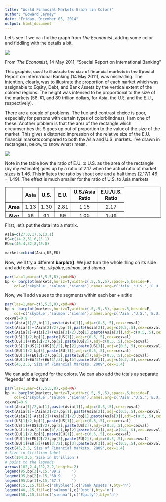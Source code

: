 ```yaml
---
title: "World Financial Markets Graph (in Color)"
author: "Edward Carney"
date: "Friday, December 05, 2014"
output: html_document
---
```


Let's see if we can fix the graph from <i>The Economist</i>, adding some color and fiddling with the details a bit.

<img src='Economist.gif'>
<p>From <i>The Economist</i>, 14 May 2011, "Special Report on International Banking"

This graphic, used to illustrate the size of financial markets in the Special Report on International Banking (14 May 2011), was misleading. The intention, clearly, was to illustrate the proportion of each market which was assignable to Equity, Debt, and Bank Assets by the vertical extent of the colored regions. The height was intended to be proportional to the size of the markets (58, 61, and 89 trillion dollars, for Asia, the U.S. and the E.U., respectively).
 
There are a couple of problems. The hue and contrast choice is poor, especially for persons with certain types of colorblindness; I am one of these. Another problem is that the area of the rectangle which circumscribes the $ goes up out of proportion to the value of the size of the market. This gives a distorted impression of the relative size of the E.U. financial markets compared to both the Asia and U.S. markets. I've drawn in rectangles, below, to show what I mean.

<img src='EconomistLines.gif'>

Note in the table how the ratio of E.U. to U.S. as the area of the rectangle (by my estimate) goes up by a ratio of 2.17 when the actual ratio of market sizes is 1.46. This inflates the ratio by about one and a half times (2.17/1.46 = 1.49). The effect is much smaller for the ratio of U.S. to Asia markets 


<table border="1" width="400" height="100">
<tr>
<th></th>
<th align="center" valign="middle">Asia</th>
<th align="center" valign="middle">U.S.</th>
<th align="center" valign="middle">E.U.</th>
<th align="center" valign="middle">U.S./Asia<br>Ratio</th>
<th align="center" valign="middle">E.U./U.S.<br>Ratio</th>
</tr>
<tr>
<th>Area</th>
<td align="center" valign="middle">1.13</td>
<td align="center" valign="middle">1.30</td>
<td align="center" valign="middle">2.81</td>
<td align="center" valign="middle">1.15</td>
<td align="center" valign="middle">2.17</td>
</tr>
<tr>
<th>Size</th>
<td align="center" valign="middle">58</td>
<td align="center" valign="middle">61</td>
<td align="center" valign="middle">89</td>
<td align="center" valign="middle">1.05</td>
<td align="center" valign="middle">1.46</td>
</tr>
</table>

<p>First, let's put the data into a matrix.

```r
Asia=c(27.0,17.6,13.1)
US=c(14.2,31.6,15.1)
EU=c(46.4,32.8,10.0)

markets=cbind(Asia,US,EU)
```
Now, we'll try a different <b>barplot()</b>. We just turn the whole thing on its side and add colors&mdash;viz. <i>skyblue</i>,<i>salmon</i>, and <i>sienna</i>.

```r
par(las=1,mar=c(5,5,5,8),xpd=NA)
bp <- barplot(markets,horiz=T,width=c(.5,.5,.5),space=.5,beside=F,
    col=c('skyblue','salmon','sienna'),names.arg=c('Asia','U.S.','E.U.'),axes=F)
```
Now, we'll add values to the segments within each bar + a title 

```r
par(las=1,mar=c(5,5,5,8),xpd=NA)
bp <- barplot(markets,horiz=T,width=c(.5,.5,.5),space=.5,beside=F,
    col=c('skyblue','salmon','sienna'),names.arg=c('Asia','U.S.','E.U.'),axes=F)
cexval=0.9
text(Asia[1]/2,bp[1],paste(Asia[1]),adj=c(0.5,.5),cex=cexval)
text(Asia[1]+(Asia[2]/2),bp[1],paste(Asia[2]),adj=c(0.5,.5),cex=cexval)
text(Asia[1]+Asia[2]+(Asia[3]/2),bp[1],paste(Asia[3]),adj=c(0.5,.5),cex=cexval)
text(US[1]/2,bp[2],paste(US[1]),adj=c(0.5,.5),cex=cexval)
text(US[1]+(US[2]/2),bp[2],paste(US[2]),adj=c(0.5,.5),cex=cexval)
text(US[1]+US[2]+(US[3]/2),bp[2],paste(US[3]),adj=c(0.5,.5),cex=cexval)
text(EU[1]/2,bp[3],paste(EU[1]),adj=c(0.5,.5),cex=cexval)
text(EU[1]+(EU[2]/2),bp[3],paste(EU[2]),adj=c(0.5,.5),cex=cexval)
text(EU[1]+EU[2]+(EU[3]/2),bp[3],paste(EU[3]),adj=c(0.5,.5),cex=cexval)
text(45,2.5,'Size of Financial Markets, 2009',cex=1.4)

```
We can add a legend for the colors. We can also add the totals as separate "legends" at the right.

```r
par(las=1,mar=c(5,5,5,8),xpd=NA)
bp <- barplot(markets,horiz=T,width=c(.5,.5,.5),space=.5,beside=F,
    col=c('skyblue','salmon','sienna'),names.arg=c('Asia','U.S.','E.U.'),axes=F)
cexval=0.9
text(Asia[1]/2,bp[1],paste(Asia[1]),adj=c(0.5,.5),cex=cexval)
text(Asia[1]+(Asia[2]/2),bp[1],paste(Asia[2]),adj=c(0.5,.5),cex=cexval)
text(Asia[1]+Asia[2]+(Asia[3]/2),bp[1],paste(Asia[3]),adj=c(0.5,.5),cex=cexval)
text(US[1]/2,bp[2],paste(US[1]),adj=c(0.5,.5),cex=cexval)
text(US[1]+(US[2]/2),bp[2],paste(US[2]),adj=c(0.5,.5),cex=cexval)
text(US[1]+US[2]+(US[3]/2),bp[2],paste(US[3]),adj=c(0.5,.5),cex=cexval)
text(EU[1]/2,bp[3],paste(EU[1]),adj=c(0.5,.5),cex=cexval)
text(EU[1]+(EU[2]/2),bp[3],paste(EU[2]),adj=c(0.5,.5),cex=cexval)
text(EU[1]+EU[2]+(EU[3]/2),bp[3],paste(EU[3]),adj=c(0.5,.5),cex=cexval)
text(45,2.5,'Size of Financial Markets, 2009',cex=1.4)
# Size in $trillion label
text(104,2.5,'Size in $trillion')
# point to the legends
arrows(102,2.4,102,2.2,length=.2)
legend(95,bp[3]+.15,'89.2     ')
legend(95,bp[2]+.15,'60.9     ')
legend(95,bp[1]+.15,'57.7     ')
legend(15,.15,fill=c('skyblue'),c('Bank Assets'),bty='n')
legend(40,.15,fill=c('salmon'),c('Debt'),bty='n')
legend(58,.15,fill=c('sienna'),c('Equity'),bty='n')
```
